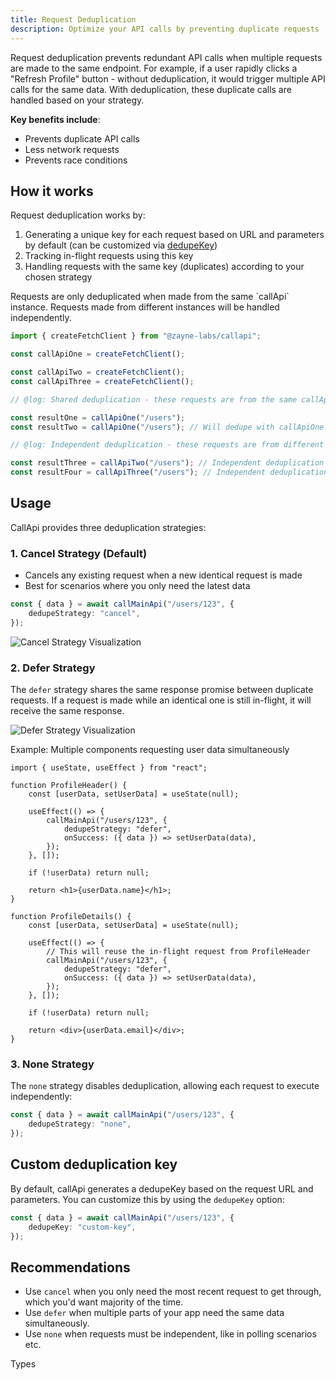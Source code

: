 ```yaml
---
title: Request Deduplication
description: Optimize your API calls by preventing duplicate requests
---
```


Request deduplication prevents redundant API calls when multiple requests are made to the same endpoint. For example, if a user rapidly clicks a "Refresh Profile" button - without deduplication, it would trigger multiple API calls for the same data. With deduplication, these duplicate calls are handled based on your strategy.

**Key benefits include**:

- Prevents duplicate API calls
- Less network requests
- Prevents race conditions

## How it works

Request deduplication works by:

1. Generating a unique key for each request based on URL and parameters by default (can be customized via [dedupeKey](#custom-deduplication-key))
2. Tracking in-flight requests using this key
3. Handling requests with the same key (duplicates) according to your chosen strategy

<Callout type="info">
	Requests are only deduplicated when made from the same `callApi` instance. Requests made from different
	instances will be handled independently.
</Callout>

```ts twoslash title="api.ts"
import { createFetchClient } from "@zayne-labs/callapi";

const callApiOne = createFetchClient();

const callApiTwo = createFetchClient();
const callApiThree = createFetchClient();

// @log: Shared deduplication - these requests are from the same callApi instance, so they will be deduped according to the strategy

const resultOne = callApiOne("/users");
const resultTwo = callApiOne("/users"); // Will dedupe with callApiOne

// @log: Independent deduplication - these requests are from different callApi instances, therefore no deduplication occurs between them

const resultThree = callApiTwo("/users"); // Independent deduplication
const resultFour = callApiThree("/users"); // Independent deduplication
```

## Usage

CallApi provides three deduplication strategies:

### 1. Cancel Strategy (Default)

- Cancels any existing request when a new identical request is made
- Best for scenarios where you only need the latest data

```ts title="api.ts"
const { data } = await callMainApi("/users/123", {
	dedupeStrategy: "cancel",
});
```

![Cancel Strategy Visualization](public/media/cancel.webp)

### 2. Defer Strategy

The `defer` strategy shares the same response promise between duplicate requests. If a request is made while an identical one is still in-flight, it will receive the same response.

![Defer Strategy Visualization](public/media/defer.svg)

Example: Multiple components requesting user data simultaneously

```tsx title="api.ts"
import { useState, useEffect } from "react";

function ProfileHeader() {
	const [userData, setUserData] = useState(null);

	useEffect(() => {
		callMainApi("/users/123", {
			dedupeStrategy: "defer",
			onSuccess: ({ data }) => setUserData(data),
		});
	}, []);

	if (!userData) return null;

	return <h1>{userData.name}</h1>;
}

function ProfileDetails() {
	const [userData, setUserData] = useState(null);

	useEffect(() => {
		// This will reuse the in-flight request from ProfileHeader
		callMainApi("/users/123", {
			dedupeStrategy: "defer",
			onSuccess: ({ data }) => setUserData(data),
		});
	}, []);

	if (!userData) return null;

	return <div>{userData.email}</div>;
}
```

### 3. None Strategy

The `none` strategy disables deduplication, allowing each request to execute independently:

```ts title="api.ts"
const { data } = await callMainApi("/users/123", {
	dedupeStrategy: "none",
});
```

## Custom deduplication key

By default, callApi generates a dedupeKey based on the request URL and parameters. You can customize this by using the `dedupeKey` option:

```ts title="api.ts"
const { data } = await callMainApi("/users/123", {
	dedupeKey: "custom-key",
});
```

## Recommendations

- Use `cancel` when you only need the most recent request to get through, which you'd want majority of the time.
- Use `defer` when multiple parts of your app need the same data simultaneously.
- Use `none` when requests must be independent, like in polling scenarios etc.

Types

<auto-type-table path="../../../lib/callapi-options.ts" name="DedupeOptions" />
